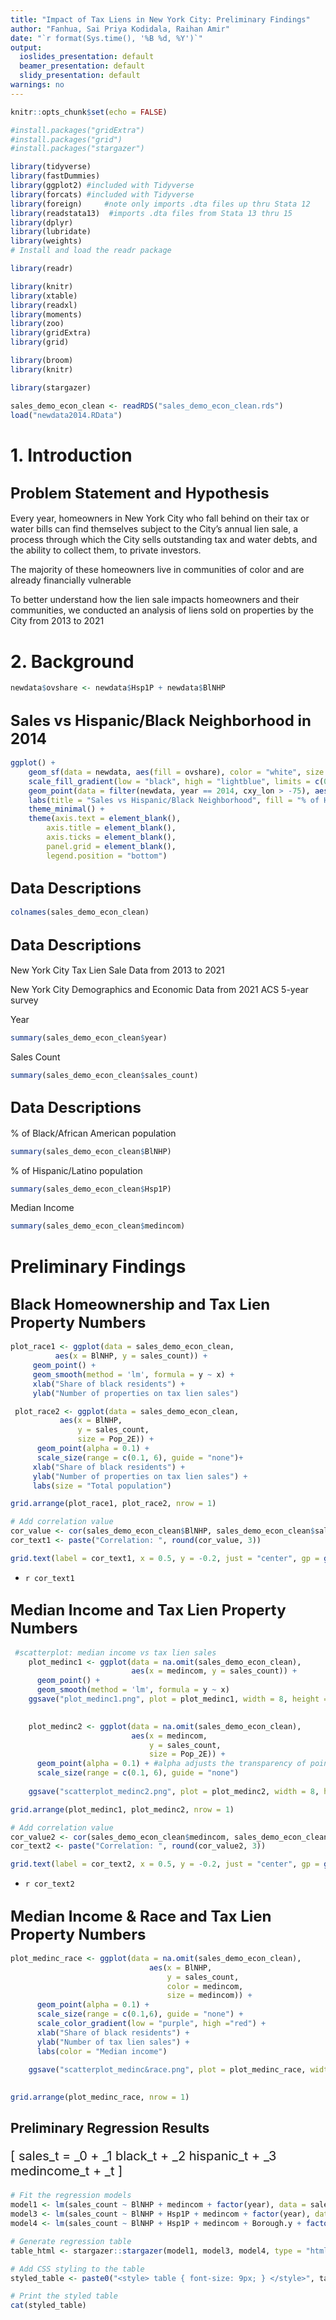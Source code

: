 ```yaml
---
title: "Impact of Tax Liens in New York City: Preliminary Findings"
author: "Fanhua, Sai Priya Kodidala, Raihan Amir"
date: "`r format(Sys.time(), '%B %d, %Y')`"
output: 
  ioslides_presentation: default
  beamer_presentation: default
  slidy_presentation: default
warnings: no
---
```


```r
knitr::opts_chunk$set(echo = FALSE)
```

```r
#install.packages("gridExtra")
#install.packages("grid")
#install.packages("stargazer")

library(tidyverse)
library(fastDummies)
library(ggplot2) #included with Tidyverse
library(forcats) #included with Tidyverse
library(foreign)     #note only imports .dta files up thru Stata 12
library(readstata13)  #imports .dta files from Stata 13 thru 15
library(dplyr)
library(lubridate)
library(weights)
# Install and load the readr package

library(readr)

library(knitr)
library(xtable)
library(readxl)
library(moments)
library(zoo)
library(gridExtra)
library(grid)

library(broom)
library(knitr)

library(stargazer)

```

```r
sales_demo_econ_clean <- readRDS("sales_demo_econ_clean.rds")
load("newdata2014.RData")
```


# 1. Introduction

## <span style="font-size: 24px;"> Problem Statement and Hypothesis </span> 

Every year, homeowners in New York City who fall behind on their tax or water bills can find themselves subject to the City’s annual lien sale, a process through which the City sells outstanding tax and water debts, and the ability to collect them, to private investors.

The majority of these homeowners live in communities of color and are already financially vulnerable

To better understand how the lien sale impacts homeowners and their communities, we conducted an analysis of liens sold on properties by the City from 2013 to 2021

# 2. Background


```r

newdata$ovshare <- newdata$Hsp1P + newdata$BlNHP

```


## <span style="font-size: 24px;"> Sales vs Hispanic/Black Neighborhood in 2014 </span> 
```r
ggplot() +
    geom_sf(data = newdata, aes(fill = ovshare), color = "white", size = 0.1) +
    scale_fill_gradient(low = "black", high = "lightblue", limits = c(0, 100)) +
    geom_point(data = filter(newdata, year == 2014, cxy_lon > -75), aes(x = cxy_lon, y = cxy_lat),  color = "red", alpha = 0.8, size = 0.05) +
    labs(title = "Sales vs Hispanic/Black Neighborhood", fill = "% of Hispanic or Black communities") +
    theme_minimal() +
    theme(axis.text = element_blank(),
        axis.title = element_blank(),
        axis.ticks = element_blank(),
        panel.grid = element_blank(),
        legend.position = "bottom")
```

## <span style="font-size: 24px;">Data Descriptions </span>

```r

colnames(sales_demo_econ_clean)

```

## <span style="font-size: 24px;">Data Descriptions </span>

New York City Tax Lien Sale Data from 2013 to 2021

New York City Demographics and Economic Data from 2021 ACS 5-year survey

Year
```r

summary(sales_demo_econ_clean$year)
```
Sales Count
```r
summary(sales_demo_econ_clean$sales_count)
```

## <span style="font-size: 24px;">Data Descriptions </span>
% of Black/African American population
```r
summary(sales_demo_econ_clean$BlNHP)
```
% of Hispanic/Latino population
```r
summary(sales_demo_econ_clean$Hsp1P)
```
Median Income
```r
summary(sales_demo_econ_clean$medincom)
```
# Preliminary Findings

## <span style="font-size: 24px;">Black Homeownership and Tax Lien Property Numbers </span>

```r
plot_race1 <- ggplot(data = sales_demo_econ_clean, 
          aes(x = BlNHP, y = sales_count)) + 
     geom_point() +
     geom_smooth(method = 'lm', formula = y ~ x) +
     xlab("Share of black residents") + 
     ylab("Number of properties on tax lien sales") 
```


```r
 plot_race2 <- ggplot(data = sales_demo_econ_clean, 
           aes(x = BlNHP, 
               y = sales_count,
               size = Pop_2E)) + 
      geom_point(alpha = 0.1) + 
      scale_size(range = c(0.1, 6), guide = "none")+  
     xlab("Share of black residents") + 
     ylab("Number of properties on tax lien sales") +
     labs(size = "Total population")
```


```r

grid.arrange(plot_race1, plot_race2, nrow = 1)

# Add correlation value
cor_value <- cor(sales_demo_econ_clean$BlNHP, sales_demo_econ_clean$sales_count, use = "pairwise.complete.obs")
cor_text1 <- paste("Correlation: ", round(cor_value, 3))

grid.text(label = cor_text1, x = 0.5, y = -0.2, just = "center", gp = gpar(fontsize = 14))

```
- `r cor_text1`

## <span style="font-size: 24px;">Median Income and Tax Lien Property Numbers </span>

```r
 #scatterplot: median income vs tax lien sales
    plot_medinc1 <- ggplot(data = na.omit(sales_demo_econ_clean), 
                           aes(x = medincom, y = sales_count)) + 
      geom_point() +
      geom_smooth(method = 'lm', formula = y ~ x) 
    ggsave("plot_medinc1.png", plot = plot_medinc1, width = 8, height = 6, units = "in")
    
```

```r
    plot_medinc2 <- ggplot(data = na.omit(sales_demo_econ_clean), 
                           aes(x = medincom,
                               y = sales_count,
                               size = Pop_2E)) + 
      geom_point(alpha = 0.1) + #alpha adjusts the transparency of points
      scale_size(range = c(0.1, 6), guide = "none") 
    
    ggsave("scatterplot_medinc2.png", plot = plot_medinc2, width = 8, height = 6, units = "in")
```


```r

grid.arrange(plot_medinc1, plot_medinc2, nrow = 1)

# Add correlation value
cor_value2 <- cor(sales_demo_econ_clean$medincom, sales_demo_econ_clean$sales_count, use = "pairwise.complete.obs")
cor_text2 <- paste("Correlation: ", round(cor_value2, 3))

grid.text(label = cor_text2, x = 0.5, y = -0.2, just = "center", gp = gpar(fontsize = 14))

```
- `r cor_text2`

## <span style="font-size: 24px;">Median Income & Race and Tax Lien Property Numbers </span>

```r
plot_medinc_race <- ggplot(data = na.omit(sales_demo_econ_clean), 
                               aes(x = BlNHP, 
                                   y = sales_count, 
                                   color = medincom,
                                   size = medincom)) + 
      geom_point(alpha = 0.1) +
      scale_size(range = c(0.1,6), guide = "none") + 
      scale_color_gradient(low = "purple", high ="red") + 
      xlab("Share of black residents") + 
      ylab("Number of tax lien sales") + 
      labs(color = "Median income")
    
    ggsave("scatterplot_medinc&race.png", plot = plot_medinc_race, width = 8, height = 6, units = "in")
    
```

```r
grid.arrange(plot_medinc_race, nrow = 1)

```

## Preliminary Regression Results
<div style="font-size: 20px;">
\[ sales_t = \beta_0 + \beta_1 black_t + \beta_2 hispanic_t + \beta_3 medincome_t + \epsilon_t \]
</div>

```r

# Fit the regression models
model1 <- lm(sales_count ~ BlNHP + medincom + factor(year), data = sales_demo_econ_clean)
model3 <- lm(sales_count ~ BlNHP + Hsp1P + medincom + factor(year), data = sales_demo_econ_clean)
model4 <- lm(sales_count ~ BlNHP + Hsp1P + medincom + Borough.y + factor(year), data = sales_demo_econ_clean)

# Generate regression table
table_html <- stargazer::stargazer(model1, model3, model4, type = "html", title = "Regression Results", align = TRUE, header = FALSE, font.size = "small", summary = FALSE)

# Add CSS styling to the table
styled_table <- paste0("<style> table { font-size: 9px; } </style>", table_html)

# Print the styled table
cat(styled_table)

```

